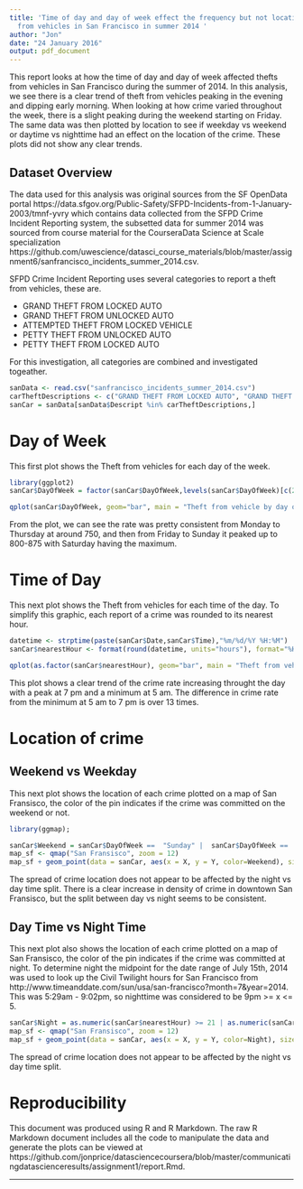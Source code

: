 ```yaml
---
title: 'Time of day and day of week effect the frequency but not location of theft
  from vehicles in San Francisco in summer 2014 '
author: "Jon"
date: "24 January 2016"
output: pdf_document
---
```


This report looks at how the time of day and day of week affected thefts from vehicles in San Francisco during the summer of 2014. In this analysis, we see there is a clear trend of theft from vehicles peaking in the evening and dipping early morning. When looking at how crime varied throughout the week, there is a slight peaking during the weekend starting on Friday. The same data was then plotted by location to see if weekday vs weekend or daytime vs nighttime had an effect on the location of the crime. These plots did not show any clear trends. 



## Dataset Overview

The data used for this analysis was original sources from the SF OpenData portal https://data.sfgov.org/Public-Safety/SFPD-Incidents-from-1-January-2003/tmnf-yvry which contains data collected from the SFPD Crime Incident Reporting system, the subsetted data for summer 2014 was sourced from course material for the CourseraData Science at Scale specialization https://github.com/uwescience/datasci_course_materials/blob/master/assignment6/sanfrancisco_incidents_summer_2014.csv.

SFPD Crime Incident Reporting uses several categories to report a theft from vehicles, these are. 

* GRAND THEFT FROM LOCKED AUTO
* GRAND THEFT FROM UNLOCKED AUTO
* ATTEMPTED THEFT FROM LOCKED VEHICLE
* PETTY THEFT FROM UNLOCKED AUTO
* PETTY THEFT FROM LOCKED AUTO

For this investigation, all categories are combined and investigated togeather.



```r
sanData <- read.csv("sanfrancisco_incidents_summer_2014.csv")
carTheftDescriptions <- c("GRAND THEFT FROM LOCKED AUTO", "GRAND THEFT FROM UNLOCKED AUTO", "ATTEMPTED THEFT FROM LOCKED VEHICLE", "PETTY THEFT FROM UNLOCKED AUTO","PETTY THEFT FROM LOCKED AUTO")
sanCar = sanData[sanData$Descript %in% carTheftDescriptions,]

```


# Day of Week

This first plot shows the Theft from vehicles for each day of the week.  

```r

library(ggplot2)
sanCar$DayOfWeek = factor(sanCar$DayOfWeek,levels(sanCar$DayOfWeek)[c(2,6,7,5,1,3,4)])

qplot(sanCar$DayOfWeek, geom="bar", main = "Theft from vehicle by day of week", xlab = "Day of week")

```

From the plot, we can see the rate was pretty consistent from Monday to Thursday at around 750, and then from Friday to Sunday it peaked up to 800-875 with Saturday having the maximum. 



# Time of Day

This next plot shows the Theft from vehicles for each time of the day. To simplify this graphic, each report of a crime was rounded to its nearest hour. 

```r

datetime <- strptime(paste(sanCar$Date,sanCar$Time),"%m/%d/%Y %H:%M")
sanCar$nearestHour <- format(round(datetime, units="hours"), format="%H")

qplot(as.factor(sanCar$nearestHour), geom="bar", main = "Theft from vehicle by time of day", xlab = "Time of day")

```


This plot shows a clear trend of the crime rate increasing throught the day with a peak at 7 pm and a minimum at 5 am. The difference in crime rate from the minimum  at 5 am to 7 pm is over 13 times.


# Location of crime

## Weekend vs Weekday

This next plot shows the location of each crime plotted on a map of San Fransisco, the color of the pin indicates if the crime was committed on the weekend or not. 

```r

library(ggmap); 

sanCar$Weekend = sanCar$DayOfWeek ==  "Sunday" |  sanCar$DayOfWeek ==  "Saturday" 
map_sf <- qmap("San Fransisco", zoom = 12)
map_sf + geom_point(data = sanCar, aes(x = X, y = Y, color=Weekend), size=1, alpha=1) +  scale_color_brewer(palette="Set1")  + ggtitle("Location of crime")

```

The spread of crime location does not appear to be affected by the night vs day time split. There is a clear increase in density of crime in downtown San Fransisco, but the split between day vs night seems to be consistent. 

## Day Time vs Night Time

This next plot also shows the location of each crime plotted on a map of San Fransisco, the color of the pin indicates if the crime was committed at night. To determine night the midpoint for the date range of July 15th, 2014 was used to look up the Civil Twilight hours for San Francisco from http://www.timeanddate.com/sun/usa/san-francisco?month=7&year=2014. This was 5:29am - 9:02pm, so nighttime was considered to be 9pm >= x <= 5.


```r

sanCar$Night = as.numeric(sanCar$nearestHour) >= 21 | as.numeric(sanCar$nearestHour) <= 5
map_sf <- qmap("San Fransisco", zoom = 12)
map_sf + geom_point(data = sanCar, aes(x = X, y = Y, color=Night), size=1, alpha=1, ) +  scale_color_brewer(palette="Set1") + ggtitle("Location of crime")

```

The spread of crime location does not appear to be affected by the night vs day time split.




# Reproducibility

This document was produced using R and R Markdown. The raw R Markdown document includes all the code to manipulate the data and generate the plots can be viewed at https://github.com/jonprice/datasciencecoursera/blob/master/communicatingdatascienceresults/assignment1/report.Rmd. 


*********